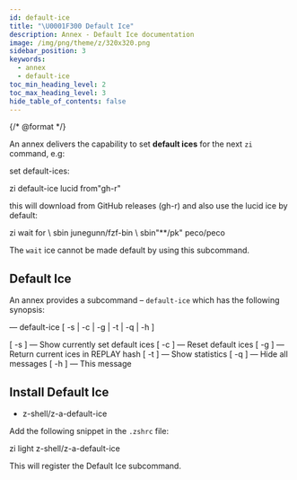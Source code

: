 ```yaml
---
id: default-ice
title: "\U0001F300 Default Ice"
description: Annex - Default Ice documentation
image: /img/png/theme/z/320x320.png
sidebar_position: 3
keywords:
  - annex
  - default-ice
toc_min_heading_level: 2
toc_max_heading_level: 3
hide_table_of_contents: false
---
```


{/* @format */}


An annex delivers the capability to set **default ices** for the next `zi` command, e.g:

set default-ices:

<CommandBlock>zi default-ice lucid from"gh-r"</CommandBlock>

this will download from GitHub releases (gh-r) and also use the lucid ice by default:

<CommandBlock>zi wait for \ sbin junegunn/fzf-bin \ sbin"**/pk" peco/peco</CommandBlock>

<Warning>The `wait` ice cannot be made default by using this subcommand.</Warning>

## Default Ice

An annex provides a subcommand – `default-ice` which has the following synopsis:

<CommandBlock>
— default-ice [ -s | -c | -g | -t | -q | -h ]

[ -s ] — Show currently set default ices
[ -c ] — Reset default ices
[ -g ] — Return current ices in REPLAY hash
[ -t ] — Show statistics
[ -q ] — Hide all messages
[ -h ] — This message

</CommandBlock>

## Install Default Ice

<Note title="Source">

- <Link className='github-link' href='https://github.com/z-shell/z-a-default-ice'>
    z-shell/z-a-default-ice
  </Link>

</Note>

<Tabs>
  <TabItem value="default" label="Default" default>

Add the following snippet in the `.zshrc` file:

<CommandBlock>zi light z-shell/z-a-default-ice</CommandBlock>

  </TabItem>
</Tabs>

This will register the Default Ice subcommand.
